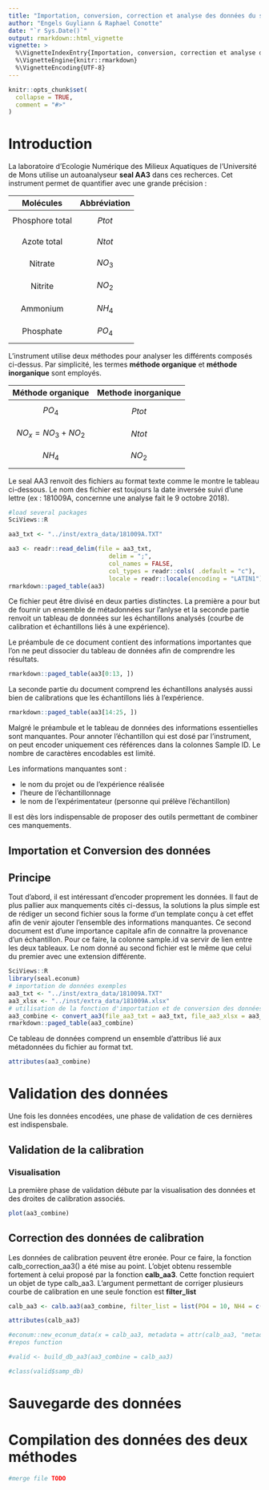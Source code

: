 ```yaml
---
title: "Importation, conversion, correction et analyse des données du seal aa3 du laboratoire d'econum"
author: "Engels Guyliann & Raphael Conotte"
date: "`r Sys.Date()`"
output: rmarkdown::html_vignette
vignette: >
  %\VignetteIndexEntry{Importation, conversion, correction et analyse des données du seal aa3 du laboratoire d'econum}
  %\VignetteEngine{knitr::rmarkdown}
  %\VignetteEncoding{UTF-8}
---
```


```r
knitr::opts_chunk$set(
  collapse = TRUE,
  comment = "#>"
)
```

# Introduction

La laboratoire d'Ecologie Numérique des Milieux Aquatiques de l'Université de Mons utilise un autoanalyseur **seal AA3** dans ces recherces. Cet instrument permet de quantifier avec une grande précision :


|    Molécules    | Abbréviation |
|:---------------:|:----------------:|
| Phosphore total |     $$Ptot$$     |
|   Azote total   |     $$Ntot$$     |
|     Nitrate     |     $$NO_3$$     |
|     Nitrite     |     $$NO_2$$     |
|     Ammonium    |     $$NH_4$$     |
|    Phosphate    |     $$PO_4$$     |


L'instrument utilise deux méthodes pour analyser les différents composés ci-dessus. Par simplicité, les termes **méthode organique** et  **méthode inorganique** sont employés.

| Méthode organique  | Methode inorganique |
|:-----------------------------:|:-----------------------:|
|        $$PO_4$$               |         $$Ptot$$        |
|     $$NO_x = NO_3 + NO_2$$    |         $$Ntot$$        |
|        $$NH_4$$               |         $$NO_2$$        |

Le seal AA3 renvoit des fichiers au format texte comme le montre le tableau ci-dessous. Le nom des fichier est toujours la date inversée suivi d'une lettre (ex : 181009A, concernne une analyse fait le 9 octobre 2018).

```r
#load several packages 
SciViews::R

aa3_txt <- "../inst/extra_data/181009A.TXT"

aa3 <- readr::read_delim(file = aa3_txt, 
                            delim = ";",
                            col_names = FALSE,
                            col_types = readr::cols( .default = "c"),
                            locale = readr::locale(encoding = "LATIN1")) # particulary
rmarkdown::paged_table(aa3)
```

Ce fichier peut être divisé en deux parties distinctes. La première a pour but de fournir un ensemble de métadonnées sur l'anlyse et la seconde partie renvoit un tableau de données sur les échantillons analysés (courbe de calibration et échantillons liés à une expérience).

Le préambule de ce document contient des informations importantes que l’on ne peut dissocier du tableau de données afin de comprendre les résultats.

```r
rmarkdown::paged_table(aa3[0:13, ])
```

La seconde partie du document comprend les échantillons analysés aussi bien de calibrations que les échantillons liés à l'expérience. 

```r
rmarkdown::paged_table(aa3[14:25, ])
```

Malgré le préambule et le tableau de données des informations essentielles sont manquantes. Pour annoter l’échantillon qui est dosé par l’instrument, on peut encoder uniquement ces références dans la colonnes Sample ID. Le nombre de caractères encodables est limité.

Les informations manquantes sont :

- le nom du projet ou de l’expérience réalisée
- l’heure de l’échantillonnage 
- le nom de l’expérimentateur (personne qui prélève l’échantillon)

Il est dès lors indispensable de proposer des outils permettant de combiner ces manquements.

## Importation et Conversion des données

## Principe

Tout d’abord, il est intéressant d’encoder proprement les données. Il faut de plus pallier aux manquements cités ci-dessus, la solutions la plus simple est de rédiger un second fichier sous la forme d’un template conçu à cet effet afin de venir ajouter l’ensemble des informations manquantes. Ce second document est d’une importance capitale afin de connaitre la provenance d’un échantillon. Pour ce faire, la colonne sample.id va servir de lien entre les deux tableaux. Le nom donné au second fichier est le même que celui du premier avec une extension différente.

```r
SciViews::R
library(seal.econum)
# importation de données exemples
aa3_txt <- "../inst/extra_data/181009A.TXT"
aa3_xlsx <- "../inst/extra_data/181009A.xlsx"
# utilisation de la fonction d'importation et de conversion des données
aa3_combine <- convert_aa3(file_aa3_txt = aa3_txt, file_aa3_xlsx = aa3_xlsx, project =  "project_test")
rmarkdown::paged_table(aa3_combine)
```

Ce tableau de données comprend un ensemble d'attribus lié aux métadonnées du fichier au format txt.

```r
attributes(aa3_combine)
```

# Validation des données 

Une fois les données encodées, une phase de validation de ces dernières est indispensbale.

## Validation de la calibration

### Visualisation 

La première phase de validation débute par la visualisation des données et des droites de calibration associés. 


```r
plot(aa3_combine)
```


## Correction des données de calibration

Les données de calibration peuvent être eronée. Pour ce faire, la fonction calb_correction_aa3() a été mise au point. L'objet obtenu ressemble fortement à celui proposé par la fonction **calb_aa3**. Cette fonction requiert un objet de type calb_aa3. L'argument permettant de corriger plusieurs courbe de calibration en une seule fonction est **filter_list**

```r
calb_aa3 <- calb.aa3(aa3_combine, filter_list = list(PO4 = 10, NH4 = c(0.1, 0.5)))
```

```r
attributes(calb_aa3)
```

```r
#econum::new_econum_data(x = calb_aa3, metadata = attr(calb_aa3, "metadata"), class = "aa3")
#repos function
```


```r
#valid <- build_db_aa3(aa3_combine = calb_aa3)
```

```r
#class(valid$samp_db)
```


# Sauvegarde des données 



# Compilation des données des deux méthodes

```r
#merge file TODO
```


